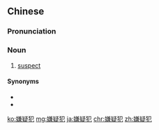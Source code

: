 ==Chinese==
{{zh-forms|type=21}}

===Pronunciation===
{{zh-pron
|m=xiányífàn
|c=jim4 ji4 faan6
|cat=n
}}

===Noun===
{{zh-noun}}
# [[suspect]]

====Synonyms====
* {{l|zh|疑犯}}
* {{l|zh|嫌犯}}

[[ko:嫌疑犯]]
[[mg:嫌疑犯]]
[[ja:嫌疑犯]]
[[chr:嫌疑犯]]
[[zh:嫌疑犯]]
